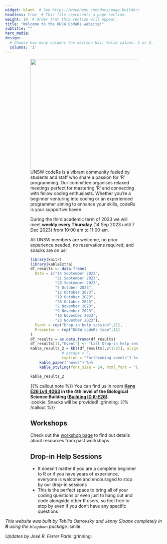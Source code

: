 ```yaml
---
widget: blank  # See https://wowchemy.com/docs/page-builder/
headless: true  # This file represents a page section.
weight: 10  # Order that this section will appear.
title: "Welcome to the UNSW CodeRs website!"
subtitle: ""
hero_media: 
design:
  # Choose how many columns the section has. Valid values: 1 or 2.
  columns: '1'
---
```


<div style = "margin-left: 80px; margin-right: 80px;">

<img src="/images/logo.png" width=350 style = "margin-left: 0px; margin-right: 0px; float:right" >

UNSW codeRs is a vibrant community fueled by students and staff who share a passion for 'R' programming. Our committee organises relaxed meetings perfect for mastering 'R' and connecting with fellow coding enthusiasts. Whether you're a beginner venturing into coding or an experienced programmer aiming to enhance your skills, codeRs is your supportive haven. 

During the third academic term of 2023  we will meet **weekly every Thursday** (14 Sep 2023 until 7 Dec 2023) from 10:00 am to 11:00 am. 

All UNSW members are welcome, no prior experience needed, no reservations required, and snacks are on us!  


```r
library(knitr)
library(kableExtra)
df_results <- data.frame(
  Date = c("14 September 2023",
           "21 September 2023", 
           "28 September 2023", 
           "5 October 2023", 
           "12 October 2023", 
           "19 October 2023", 
           "26 October 2023", 
           "2 November 2023", 
           "9 November 2023", 
           "16 November 2023", 
           "23 November 2023"),
  Event = rep("Drop-in help session",11),
  Presenter = rep("UNSW codeRs team",11)
)
df_results = as.data.frame(df_results)
df_results[11,"Event"] <- "Last Drop-in help session"
kable_results_2 = kbl(df_results[,c(1:2)], align = "c",
              # escape = F,
              caption = "Forthcoming events") %>%
    kable_paper("hover") %>%
    kable_styling(font_size = 24, html_font = "Courier New",full_width=FALSE)
```

```r
kable_results_2
```


{{% callout note %}}
You can find us in room <strong> [Kens E26 Lv4 4063](https://studentvip.com.au/unsw/kensington/maps/134104) in the 4th level of the Biological Science Building ([Building ID K-E26](https://studentvip.com.au/unsw/kensington/maps/134104))</strong>. <br/>  :cookie: Snacks will be provided! :grinning:
{{% /callout %}}


## Workshops

Check out the [workshop page](workshops/) to find out details about resources from past workshops

## Drop-in Help Sessions 

- It doesn't matter if you are a complete beginner to R or if you have years of experience, everyone is welcome and encouraged to stop by our drop-in sessions
- This is the perfect space to bring all of your coding questions or even just to hang out and code alongside other R users, so feel free to stop by even if you don't have any specific questions 


</div>


*This website was built by Tehilla Ostrovsky and Jenny Sloane completely in **R** using the `blogdown` package* :smile:


*Updates by José R. Ferrer Paris* :grinning:
